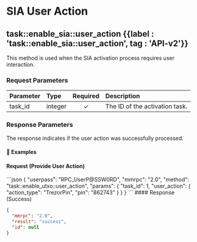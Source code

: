 

# SIA User Action

## task::enable\_sia::user\_action {{label : 'task::enable_sia::user_action', tag : 'API-v2'}}

This method is used when the SIA activation process requires user interaction.

### Request Parameters

| Parameter | Type    | Required | Description                    |
| :-------- | :------ | :------: | :----------------------------- |
| task\_id  | integer |     ✓    | The ID of the activation task. |

### Response Parameters

The response indicates if the user action was successfully processed.

#### 📌 Examples

#### Request (Provide User Action)

<CodeGroup title="SIA User Action" tag="POST" label="task::enable_sia::user_action">
  ```json
  {
    "userpass": "RPC_UserP@SSW0RD",
    "mmrpc": "2.0",
    "method": "task::enable_utxo::user_action",
    "params": {
      "task_id": 1,
      "user_action": {
        "action_type": "TrezorPin",
        "pin": "862743"
      }
    }
  }
  ```
</CodeGroup>

<CollapsibleSection expandedText="Hide Response" collapsedText="Show Response">
  #### Response (Success)

  ```json
  {
    "mmrpc": "2.0",
    "result": "success",
    "id": null
  }
  ```
</CollapsibleSection>
